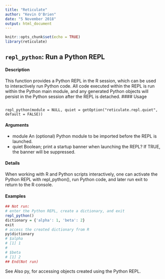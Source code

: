 ```yaml
---
title: "Reticulate"
author: "Kevin O'Brien"
date: "5 November 2018"
output: html_document
---
```


```r
knitr::opts_chunk$set(echo = TRUE)
library(reticulate)
```

## ``repl_python``: Run a Python REPL
#### Description 
This function provides a Python REPL in the R session, which can be used to interactively run
Python code. All code executed within the REPL is run within the Python main module, and any
generated Python objects will persist in the Python session after the REPL is detached.
#### Usage
<pre><code>
repl_python(module = NULL, quiet = getOption("reticulate.repl.quiet",
default = FALSE))
</code></pre>

#### Arguments
* module An (optional) Python module to be imported before the REPL is launched.
* quiet Boolean; print a startup banner when launching the REPL? If TRUE, the banner will be suppressed.

#### Details
When working with R and Python scripts interactively, one can activate the Python REPL with
repl_python(), run Python code, and later run exit to return to the R console.


#### Examples

```r
## Not run:
# enter the Python REPL, create a dictionary, and exit
repl_python()
dictionary = {'alpha': 1, 'beta': 2}
exit
# access the created dictionary from R
py$dictionary
# $alpha
# [1] 1
#
# $beta
# [1] 2
## End(Not run)
```

See Also
py, for accessing objects created using the Python REPL.